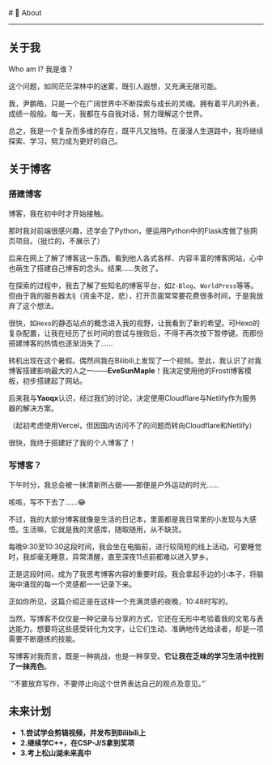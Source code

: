 
<BaseLayout title="关于">
  <BaseCard title="About">
# 📄 About

---

## 关于我

Who am I? 我是谁？

这个问题，如同茫茫深林中的迷雾，既引人遐想，又充满无限可能。

我，尹鹏皓，只是一个在广阔世界中不断探索与成长的灵魂。拥有着平凡的外表，成绩一般般。每一天，我都在与自我对话，努力理解这个世界。

总之，我是一个复杂而多维的存在，既平凡又独特。在漫漫人生道路中，我将继续探索、学习，努力成为更好的自己。


## 关于博客

### 搭建博客

博客，我在初中时才开始接触。

那时我对前端很感兴趣，还学会了Python，便运用Python中的Flask库做了些网页项目。（挺烂的，不展示了）

后来在网上了解了博客这一东西。看到他人各式各样、内容丰富的博客网站，心中也萌生了搭建自己博客的念头。结果……失败了。

在探索的过程中，我去了解了些知名的博客平台，如`Z-Blog`、`WorldPress`等等。但由于我的服务器太lj（资金不足，悲），打开页面常常要花费很多时间，于是我放弃了这个想法。

很快，如`Hexo`的静态站点的概念进入我的视野，让我看到了新的希望。可Hexo的复杂配置，让我在经历了长时间的尝试与挫败后，不得不再次按下暂停键。而那份搭建博客的热情也逐渐消失了……

转机出现在这个暑假。偶然间我在Bilibili上发现了一个视频。至此，我认识了对我博客搭建影响最大的人之一——**EveSunMaple**！我决定使用他的Frosti博客模板，初步搭建起了网站。

后来我与**Yaoqx**认识，经过我们的讨论，决定使用Cloudflare与Netlify作为服务器的解决方案。

（起初考虑使用Vercel，但因国内访问不了的问题而转向Cloudflare和Netlify）

很快，我终于搭建好了我的个人博客了！

### 写博客？

下午时分，我总会被一抹清新所占据——那便是户外运动的时光……

咳咳，写不下去了……😂

不过，我的大部分博客就像是生活的日记本，里面都是我日常里的小发现与大感悟。生活嘛，它就是我的灵感库，随取随用，从不缺货。

每晚9:30至10:30这段时间，我会坐在电脑前，进行较简短的线上活动。可要睡觉时，我却毫无睡意，异常清醒，直至深夜11点前都难以进入梦乡。

正是这段时间，成为了我思考博客内容的重要时段。我会拿起手边的小本子，将脑海中涌现的每一个灵感都一一记录下来。

正如你所见，这篇介绍正是在这样一个充满灵感的夜晚，10:48时写的。

当然，写博客不仅仅是一种记录与分享的方式，它还在无形中考验着我的文笔与表达能力。想要将这些感受转化为文字，让它们生动、准确地传达给读者，却是一项需要不断磨练的技能。

写博客对我而言，既是一种挑战，也是一种享受。**它让我在乏味的学习生活中找到了一抹亮色**。

<div class="alert"> `“不要放弃写作，不要停止向这个世界表达自己的观点及意见。”`</div>

## 未来计划

- **1.尝试学会剪辑视频，并发布到Bilibili上**
- **2.继续学C++，在CSP-J/S拿到奖项**
- **3.考上松山湖未来高中**

#

  </BaseCard>
</BaseLayout>
